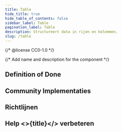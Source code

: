 ```yaml
---
title: Table
hide_title: true
hide_table_of_contents: false
sidebar_label: Table
pagination_label: Table
description: Structureert data in rijen en kolommen.
slug: /table
---
```


{/* @license CC0-1.0 */}

{/* Add name and description for the component */}


<Introduction component={component} headingLevel={1} description={description} />

## Definition of Done

<DefinitionOfDone component={component} headingLevel={3} />

## Community Implementaties

<Implementations component={component} headingLevel={3} />

## Richtlijnen

<Markdown omitH1 headingLevel={3}>
  <Guidelines />
</Markdown>

## Help <>{title}</> verbeteren

<HelpImproveComponent component={component} headingLevel={3} />
